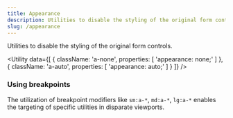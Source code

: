 ```yaml
---
title: Appearance
description: Utilities to disable the styling of the original form controls.
slug: /appearance
---
```



Utilities to disable the styling of the original form controls.

<Utility
  data={[
    {
      className: 'a-none',
      properties: [
        'appearance: none;'
      ]
    },
    {
      className: 'a-auto',
      properties: [
        'appearance: auto;'
      ]
    }
  ]}
/>

### Using breakpoints

The utilization of breakpoint modifiers like `sm:a-*`, `md:a-*`, `lg:a-*` enables the targeting of specific utilities in disparate viewports.